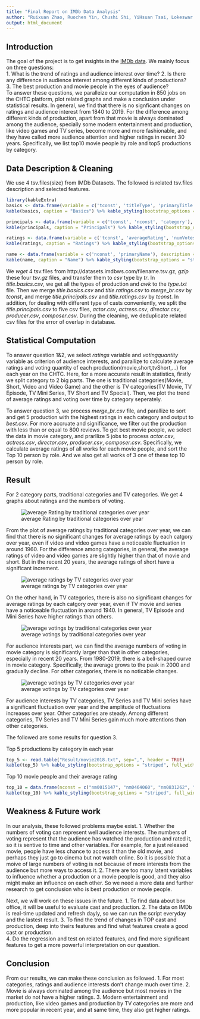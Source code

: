 ```yaml
---
title: "Final Report on IMDb Data Analysis"
author: "Ruixuan Zhao, Ruochen Yin, Chushi Shi, YiHsuan Tsai, Lokeswar Sadasivuni"
output: html_document
---
```


## Introduction

The goal of the project is to get insights in the [IMDb data](https://www.imdb.com/interfaces/). We mainly focus on three questions:  
1. What is the trend of ratings and audience interest over time?
2. Is there any difference in audience interest among different kinds of productions?  
3. The best production and movie people in the eyes of audience?  
To answer these questions, we paralleize our computation in 850 jobs on the CHTC platform, plot related graphs and make a conclusion under statistical results. In general, we find that there is no signficant changes on ratings and audience interest from 1840 to 2019. For the difference among different kinds of production, apart from that movie is always dominated among the audience, specially some modern entertainment and production, like video games and TV series, become more and more fashionable, and they have called more audience attention and higher ratings in recent 30 years. Specifically, we list top10 movie people by role and top5 productions by category.

## Data Description & Cleaning
We use 4 tsv.files(size) from IMDb Datasets. The followed is related tsv.files description and selected features.

```r
library(kableExtra)
basics <- data.frame(variable = c('tconst', 'titleType', 'primaryTitle', 'startYear'), description = c('title Id, alphanumeric unique identifier of the title', 'the type/format of the title (e.g. movie, short, tvseries, tvepisode, video, etc)', 'the more popular title / the title used by the filmmakers on promotional materials at the point of release', 'represents the release year of a title. In the case of TV Series, it is the series start year'))
kable(basics, caption = "Basics") %>% kable_styling(bootstrap_options = "striped", full_width = F, position = "left")

```

```r
principals <- data.frame(variable = c('tconst', 'nconst', 'category'), description = c('title Id, alphanumeric unique identifier of the title', 'person Id, alphanumeric unique identifier of the name/person', 'the category of job that person was in'))
kable(principals, caption = "Principals") %>% kable_styling(bootstrap_options = "striped", full_width = F, position = "left")
```


```r
ratings <- data.frame(variable = c('tconst', 'averageRating', 'numVotes'), description = c('title Id, alphanumeric unique identifier of the title', 'weighted average of all the individual user ratings', 'number of votes the title has received'))
kable(ratings, caption = "Ratings") %>% kable_styling(bootstrap_options = "striped", full_width = F, position = "left")
```

```r
name <- data.frame(variable = c('nconst', 'primaryName'), description = c('person Id, alphanumeric unique identifier of the name/person', 'name by which the person is most often credited'))
kable(name, caption = "Name") %>% kable_styling(bootstrap_options = "striped", full_width = F, position = "left")
```

We $wget$ 4 tsv.files from http://datasets.imdbws.com/filename.tsv.gz, $gzip$ these four $tsv.gz$ files, and transfer them to $csv$ type by $tr$. In $title.basics.csv$, we get all the types of production and $awk$ to the $type.txt$ file. Then we merge $title.basics.csv$ and $title.ratings.csv$ to $merge\_br.csv$ by $tconst$, and merge $title.principals.csv$ and $title.ratings.csv$ by $tconst$. In addition, for dealing with different type of casts conveniently, we split the $title.principals.csv$ to five csv files, $actor.csv$, $actress.csv$, $director.csv$, $producer.csv$, $composer.csv$. During the cleaning, we deduplicate related csv files for the error of overlap in database.

## Statistical Computation

To answer question 1&2, we select $ratings$ variable and $voting quantity$ variable as criterion of audience interests, and parallize to calculate average ratings and voting quantity of each production(movie,short,tvShort,...) for each year on the CHTC. Here, for a more accurate result in statistics, firstly we split category to 2 big parts. The one is traditional categories(Movie, Short, Video and Video Game) and the other is TV categories(TV Movie, TV Episode, TV Mini Series, TV Short and TV Special). Then, we plot the trend of average ratings and voting over time by category seperately.

To answer question 3, we process $merge\_br.csv$ file, and parallize to sort and get 5 production with the highest ratings in each category and output to $best.csv$. For more accruate and significance, we filter out the production with less than or equal to 800 reviews. To get best movie people, we select the data in movie category, and prarllize 5 jobs to process $actor.csv$, $actress.csv$, $director.csv$, $producer.csv$, $composer.csv$. Specifically, we calculate average ratings of all works for each movie people, and sort the Top 10 person by role. And we also get all works of 3 one of these top 10 person by role.

## Result
For 2 category parts, traditional categories and TV categories. We get 4 graphs about ratings and the numbers of voting.

![average Rating by traditional categories over year](Plot/plotYear1.png)

From the plot of average ratings by traditional categories over year, we can find that there is no significant changes for average ratings by each catgory over year, even if video and video games have a noticeable fluctuation in around 1960. For the difference among categories, in general, the average ratings of video and video games are slightly higher than that of movie and short. But in the recent 20 years, the average ratings of short have a significant increment.

![average ratings by TV categories over year](Plot/plotYear3.png)  

On the other hand, in TV categories, there is also no significant changes for average ratings by each catgory over year, even if TV movie and series have a noticeable fluctuation in around 1940. In general, TV Episode and Mini Series have higher ratings than others.

![average votings by traditional categories over year](Plot/plotYear2.png)

For audience interests part, we can find the average numbers of voting in movie category is significantly larger than that in other categories, especially in recent 20 years. From 1980-2019, there is a bell-shaped curve in movie category. Specifically, the average grows to the peak in 2000 and gradually decline. For other categories, there is no noticable changes.

![average votings by TV categories over year](Plot/plotYear4.png) 

For audience interests by TV categories, TV Series and TV Mini series have a significant fluctuation over year and the amplitude of fluctuations increases over year. Other categories are steady. Among different categories, TV Series and TV Mini Series gain much more attentions than other categories.

The followed are some results for question 3.

Top 5 productions by category in each year
```r
top_5 <- read.table("Result/movie2018.txt", sep=",", header = TRUE)
kable(top_5) %>% kable_styling(bootstrap_options = "striped", full_width = F, position = "left")

```

Top 10 movie people and their average rating
```r
top_10 = data.frame(nconst = c("nm0015147", "nm0464060", "nm0831262", "nm0135908", "nm0130025", "nm0705880", "nm0304261", "nm0017988", "nm0904303", "nm0218849"), AveRating=c("8.67", "8.67", "8.66", "8.62", "8.6", "8.6", "8.53", "8.5", "8.48", "8.47"), primaryName=c("Sitki Akçatepe", "Todor Kolev", "Danilo 'Bata' Stojkovic", "Toma Caragiu", "Puiu Calinescu", "Dem Radulescu", "Gemini Ganesan", "Mija Aleksic", "Pavle Vuisic", "Aleksandr Demyanenko"))
kable(top_10) %>% kable_styling(bootstrap_options = "striped", full_width = F, position = "left")
```

## Weakness & Future work
In our analysis, these followed problems maybe exist.
1. Whether the numbers of voting can represent well audience interests. The numbers of voting represent that the audience has watched the production and rated it, so it is sentive to time and other variables. For example, for a just released movie, people have less chance to access it than the old movie, and perhaps they just go to cinema but not watch online. So it is possible that a moive of large numbers of voting is not because of more interests from the audience but more ways to access it.
2. There are too many latent variables to influence whether a production or a movie people is good, and they also might make an influence on each other. So we need a more data and further research to get conclusion who is best production or movie people.

Next, we will work on these issues in the future.
1. To find data about box office, it will be useful to evaluate cast and production.
2. The data on IMDb is real-time updated and refresh dayly, so we can run the script everyday and the lastest result.
3. To find the trend of changes in TOP cast and production, deep into theirs features and find what features create a good cast or production.  
4. Do the regression and test on related features, and find more significant features to get a more powerful interpretation on our question. 

## Conclusion
From our results, we can make these conclusion as followed.
1. For most categories, ratings and audience interests don’t change much over time. 
2. Movie is always dominated among the audience but most movies in the market do not have a higher ratings.
3. Modern entertainment and production, like video games and production by TV categories are more and more popular in recent year, and at same time, they also get higher ratings.

